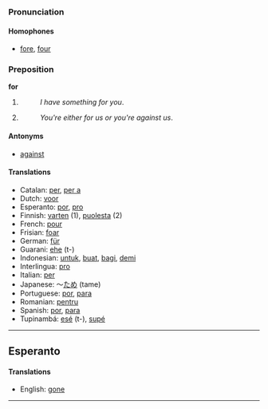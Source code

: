 ===Pronunciation===
====Homophones====
*[[fore]], [[four]]

===Preposition===
'''for'''

#
#: ''I have something for you''.
#
#: ''You're either for us or you're against us''.

====Antonyms====
*[[against]]

====Translations====
*Catalan: [[per]], [[per a]]
*Dutch: [[voor]]
*Esperanto: [[por]], [[pro]]
*Finnish: [[varten]] (1), [[puolesta]] (2)
*French: [[pour]]
*Frisian: [[foar]]
*German: [[für]]
*Guarani: [[ehe]] (t-)
*Indonesian: [[untuk]], [[buat]], [[bagi]], [[demi]]
*Interlingua: [[pro]]
*Italian: [[per]]
*Japanese: ～[[ため]] (tame)
*Portuguese: [[por]], [[para]]
*Romanian: [[pentru]]
*Spanish: [[por]], [[para]]
*Tupinambá: [[esé]] (t-), [[supé]]

----

==Esperanto==

====Translations====
*English: [[gone]]

----

{{msg:-ore}}